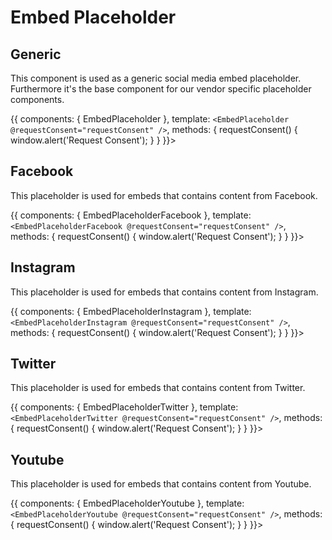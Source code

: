 
<Meta title='Embeds | Placeholder' />

# Embed Placeholder

## Generic

This component is used as a generic social media embed placeholder. Furthermore it's the base component for our vendor specific placeholder components.

<Story name='Generic'>{{
  components: { EmbedPlaceholder },
  template: `<EmbedPlaceholder @requestConsent="requestConsent" />`,
  methods: {
    requestConsent() {
        window.alert('Request Consent');
    }
  }
}}></Story>

## Facebook

This placeholder is used for embeds that contains content from Facebook.

<Story name='Facebook'>{{
  components: { EmbedPlaceholderFacebook },
  template: `<EmbedPlaceholderFacebook @requestConsent="requestConsent" />`,
  methods: {
    requestConsent() {
      window.alert('Request Consent');
    }
  }
}}></Story>

## Instagram

This placeholder is used for embeds that contains content from Instagram.

<Story name='Instagram'>{{
  components: { EmbedPlaceholderInstagram },
  template: `<EmbedPlaceholderInstagram @requestConsent="requestConsent" />`,
  methods: {
    requestConsent() {
      window.alert('Request Consent');
    }
  }
}}></Story>

## Twitter

This placeholder is used for embeds that contains content from Twitter.

<Story name='Twitter'>{{
  components: { EmbedPlaceholderTwitter },
  template: `<EmbedPlaceholderTwitter @requestConsent="requestConsent" />`,
  methods: {
    requestConsent() {
      window.alert('Request Consent');
    }
  }
}}></Story>

## Youtube

This placeholder is used for embeds that contains content from Youtube.

<Story name='Youtube'>{{
  components: { EmbedPlaceholderYoutube },
  template: `<EmbedPlaceholderYoutube @requestConsent="requestConsent" />`,
  methods: {
    requestConsent() {
      window.alert('Request Consent');
    }
  }
}}></Story>
